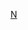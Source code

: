 {{football squad|teamname=南特足球俱乐部|bgcolor=#FFEC00|textcolor=#005827|bordercolor=#005827
|title = 南特
|name=南特球员名单
|list=<div>
{{football squad2 player|no=1|name=[[阿尔班·拉冯|拉冯]]}}
{{football squad2 player|no=2|name=[[法比奥·达·席尔瓦|法比奥]]}}
{{football squad2 player|no=3|name={{le|吉罗托|Andrei Girotto}}}}
{{football squad2 player|no=4|name={{le|帕洛伊斯|Nicolas Pallois}} [[File:Captain sports.svg|15px]]}}
{{football squad2 player|no=5|name={{le|齐里维拉|Pedro Chirivella}}}}
{{football squad2 player|no=6|name={{le|佩雷拉-德萨|Roli Pereira de Sa}}}}
{{football squad2 player|no=7|name={{le|卡利法·库利巴利|Kalifa Coulibaly}}}}
{{football squad2 player|no=8|name=[[迈赫迪·阿贝伊德|阿贝伊德]]}}
{{Football squad2 player|no=10|name={{le|布拉斯|Ludovic Blas}}}}
{{football squad2 player|no=11|name={{le|马库斯·科科|Marcus Coco}}}}
{{football squad2 player|no=12|name={{le|D.阿皮亚|Dennis Appiah}}}}
{{Football squad2 player|no=14|name={{le|C.特劳雷|Charles Traoré}}}}
{{football squad2 player|no=15|name={{le|R.科洛|Randal Kolo}}}}
{{football squad2 player|no=19|name={{le|A.图雷|Abdoulaye Touré (footballer)}}}}
{{football squad2 player|no=20|name={{le|让-凯文·奥古斯丁|Jean-Kévin Augustin}}}}
{{football squad2 player|no=21|name={{le|卡斯特莱托|Jean-Charles Castelletto}}}}
{{football squad2 player|no=22|name={{le|恩迪鲁|Bridge Ndilu}}}}
{{football squad2 player|no=23|name={{le|T.巴西拉|Thomas Basila}}}}
{{football squad2 player|no=24|name=[[塞巴斯蒂安·科齐亚|科齐亚]]}}
{{football squad2 player|no=25|name={{le|霍马沃|Josué Homawoo}}}}
{{football squad2 player|no=27|name={{le|M.西蒙|Moses Simon}}}}
{{football squad2 player|no=29|name={{le|巴蒂斯塔·门迪|Batista Mendy}}}}
{{football squad2 player|no=30|name={{le|D.佩特里奇|Denis Petrić}}}}
{{football squad2 player|no=32|name={{le|K.班巴|Kader Bamba}}}}
{{football squad2 player|no=|name={{le|懷蘭·西普里安|Wylan Cyprien|西普里安}}}}
{{football squad manager|title=主教练|name={{le|安托万·孔鲍尔|Antoine Kombouaré|孔鲍尔}}}}
<!-- not listed
{{football squad2 player|no=17|name={{le|埃万热利斯塔|Lucas Evangelista}}}}
{{football squad2 player|no=24|name={{le|阿莱盖|Alexis Alégué}}}}
{{football squad2 player|no=–|name={{le|阿布·巴|Abou Ba}}}}
{{football squad2 player|no=14|name={{le|埃尔-加纳西|Yassine El Ghanassy}}}}
{{football squad2 player|no=27|name={{le|恩戈姆|Santy Ngom}}}}
{{football squad2 player|no=26|name={{le|瓦隆瓦|Anthony Walongwa}}}}
{{football squad2 player|no=40|name=贾恩}}
-->
<!-- out on loan
{{football squad2 player|no=1|name={{le|杜佩|Maxime Dupé}}}}
{{football squad2 player|no=40|name={{le|布拉特|Quentin Braat}}}}
{{football squad2 player|no=18|name={{le|穆图萨米|Samuel Moutoussamy}}}}
{{football squad2 player|no=16|name={{le|奥列罗|Alexandre Olliero}}}}
-->
</div>
}}
<noinclude>
[[Category:法国足球俱乐部名单模板|N]]
</noinclude>